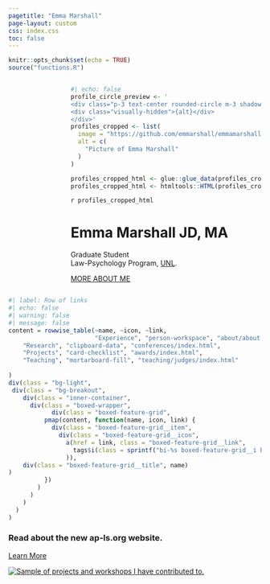 ```yaml
---
pagetitle: "Emma Marshall"
page-layout: custom
css: index.css
toc: false
---
```


```r
knitr::opts_chunk$set(echo = TRUE)
source("functions.R")
```

::: vspace
:::

::: {.columns}

::: {.column .col-v-center width="15%"} 
:::

::: {.column .col-v-center width="70%"}
```r
#| echo: false
profile_circle_preview <- '
<div class="p-3 text-center rounded-circle m-3 shadow-lg" style="background-size: cover; background-image: url({image}); width: 225px; height: 225px">
<div class="visually-hidden">{alt}</div>
</div>'
profiles_cropped <- list(
  image = "https://github.com/emmarshall/emmamarshall.com/raw/main/images/avatar.png",
  alt = c(
    "Picture of Emma Marshall"
  )
)

profiles_cropped_html <- glue::glue_data(profiles_cropped, profile_circle_preview)
profiles_cropped_html <- htmltools::HTML(profiles_cropped_html)
```

::: portrait
`r profiles_cropped_html`
:::


# Emma Marshall JD, MA

::: marshall-intro
Graduate Student <br> Law-Psychology Program, [UNL](https://psychology.unl.edu/ebrank).
:::

::: about-link
[MORE ABOUT ME](about/)
:::

:::
:::

::: {.column-screen .light-section}
```r
#| label: Row of links
#| echo: false
#| warning: false
#| message: false
content = rowwise_table(~name, ~icon, ~link,
                        "Experience", "person-workspace", "about/about.html",
    "Research", "clipboard-data", "conferences/index.html", 
    "Projects", "card-checklist", "awards/index.html",
    "Teaching", "mortarboard-fill", "teaching/judges/index.html"
  
)
div(class = "bg-light",
 div(class = "bg-breakout",
    div(class = "inner-container",
      div(class = "boxed-wrapper",
            div(class = "boxed-feature-grid",
          pmap(content, function(name, icon, link) {
            div(class = "boxed-feature-grid__item",
              div(class = "boxed-feature-grid__icon",
                a(href = link, class = "boxed-feature-grid__link",
                  tags$i(class = sprintf("bi-%s boxed-feature-grid__i bi-5x", icon))
                )),
    div(class = "boxed-feature-grid__title", name)
)
          })
        )
      )
    )
  )
)

```
:::

::: {.simple-info-blue .alt-background-blue}
::: content-block-blue
### Read about the new ap-ls.org website.

[Learn More](posts/apls-website/index.html){.btn-action .btn .btn-secondary .btn-lg role="button"}
:::
:::

[![Sample of projects and workshops I have contributed to.](images/hex_wall.png){fig-alt="Wall of hex stickers with images and text related to projects. Click to learn more." fig-align="center"}](projects/index.html)
